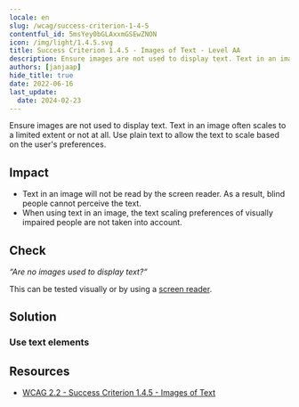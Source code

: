 ```yaml
---
locale: en
slug: /wcag/success-criterion-1-4-5
contentful_id: 5msYey0bGLAxxmGSEwZNON
icon: /img/light/1.4.5.svg
title: Success Criterion 1.4.5 - Images of Text - Level AA
description: Ensure images are not used to display text. Text in an image often scales to a limited extent or not at all. Use plain text to allow the text to scale based on the user's preferences.
authors: [janjaap]
hide_title: true
date: 2022-06-16
last_update:
  date: 2024-02-23
---
```


<Hero
  title="Images of Text"
  image="/img/light/1.4.5.svg"
  alt="WCAG 1.4.5 icon"
  prefix="Success Criterion 1.4.5"
  suffix="Level AA"
/>

Ensure images are not used to display text. Text in an image often scales to a limited extent or not at all. Use plain text to allow the text to scale based on the user's preferences.

## Impact

- Text in an image will not be read by the screen reader. As a result, blind people cannot perceive the text.
- When using text in an image, the text scaling preferences of visually impaired people are not taken into account.

## Check

*“Are no images used to display text?“*

This can be tested visually or by using a [screen reader](/en/stats/screen-reader).

## Solution

### Use text elements

<CodeSample id="text-element" locale="en"/>

## Resources

- [WCAG 2.2 - Success Criterion 1.4.5 - Images of Text](https://www.w3.org/TR/WCAG22/#images-of-text)
